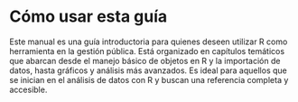 # Cómo usar esta guía {.unnumbered}

Este manual es una guía introductoria para quienes deseen utilizar R como herramienta en la gestión pública. Está organizado en capítulos temáticos que abarcan desde el manejo básico de objetos en R y la importación de datos, hasta gráficos y análisis más avanzados. Es ideal para aquellos que se inician en el análisis de datos con R y buscan una referencia completa y accesible.


